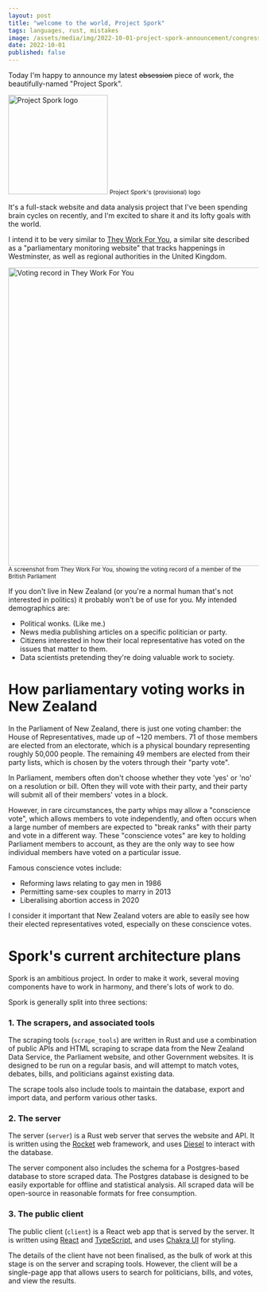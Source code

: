 ```yaml
---
layout: post
title: "welcome to the world, Project Spork"
tags: languages, rust, mistakes
image: /assets/media/img/2022-10-01-project-spork-announcement/congress.svg
date: 2022-10-01
published: false
---
```


Today I'm happy to announce my latest ~~obsession~~ piece of work, the beautifully-named "Project Spork".

<div className="d-flex flex-column align-items-center p-4">
  <img
    src="/assets/media/img/2022-10-01-project-spork-announcement/congress.svg"
    alt="Project Spork logo"
    width="200"
    height="200"
  />
  <small className="gray pt-2">Project Spork's (provisional) logo</small>
</div>

It's a full-stack website and data analysis project that I've been spending brain cycles on recently, and I'm excited to share it and its lofty goals with the world.

I intend it to be very similar to [They Work For You](https://theyworkforyou.com), a similar site described as a "parliamentary monitoring website" that tracks happenings in Westminster, as well as regional authorities in the United Kingdom.

<div className="d-flex flex-column align-items-center p-4">
  <img
    src="/assets/media/img/2022-10-01-project-spork-announcement/twfy-voting-record.png"
    alt="Voting record in They Work For You"
    width="600"
  />
  <small className="gray pt-2 text-center" style={{maxWidth: '400px'}}>
    A screenshot from They Work For You, showing the voting record of a member
    of the British Parliament
  </small>
</div>

If you don't live in New Zealand (or you're a normal human that's not interested in politics) it probably won't be of use for you. My intended demographics are:

- Political wonks. (Like me.)
- News media publishing articles on a specific politician or party.
- Citizens interested in how their local representative has voted on the issues that matter to them.
- Data scientists pretending they're doing valuable work to society.

# How parliamentary voting works in New Zealand

In the Parliament of New Zealand, there is just one voting chamber: the House of Representatives, made up of ~120 members. 71 of those members are elected from an electorate, which is a physical boundary representing roughly 50,000 people. The remaining 49 members are elected from their party lists, which is chosen by the voters through their "party vote".

In Parliament, members often don't choose whether they vote 'yes' or 'no' on a resolution or bill. Often they will vote with their party, and their party will submit all of their members' votes in a block.

However, in rare circumstances, the party whips may allow a "conscience vote", which allows members to vote independently, and often occurs when a large number of members are expected to "break ranks" with their party and vote in a different way. These "conscience votes" are key to holding Parliament members to account, as they are the only way to see how individual members have voted on a particular issue.

Famous conscience votes include:

- Reforming laws relating to gay men in 1986
- Permitting same-sex couples to marry in 2013
- Liberalising abortion access in 2020

I consider it important that New Zealand voters are able to easily see how their elected representatives voted, especially on these conscience votes.

# Spork's current architecture plans

Spork is an ambitious project. In order to make it work, several moving components have to work in harmony, and there's lots of work to do.

Spork is generally split into three sections:

### 1. The scrapers, and associated tools

The scraping tools (`scrape_tools`) are written in Rust and use a combination of public APIs and HTML scraping to scrape data from the New Zealand Data Service, the Parliament website, and other Government websites. It is designed to be run on a regular basis, and will attempt to match votes, debates, bills, and politicians against existing data.

The scrape tools also include tools to maintain the database, export and import data, and perform various other tasks.

### 2. The server

The server (`server`) is a Rust web server that serves the website and API. It is written using the [Rocket](https://rocket.rs) web framework, and uses [Diesel](https://diesel.rs) to interact with the database.

The server component also includes the schema for a Postgres-based database to store scraped data. The Postgres database is designed to be easily exportable for offline and statistical analysis. All scraped data will be open-source in reasonable formats for free consumption.

### 3. The public client

The public client (`client`) is a React web app that is served by the server. It is written using [React](https://reactjs.org) and [TypeScript](https://www.typescriptlang.org), and uses [Chakra UI](https://chakra-ui.com/) for styling.

The details of the client have not been finalised, as the bulk of work at this stage is on the server and scraping tools. However, the client will be a single-page app that allows users to search for politicians, bills, and votes, and view the results.

